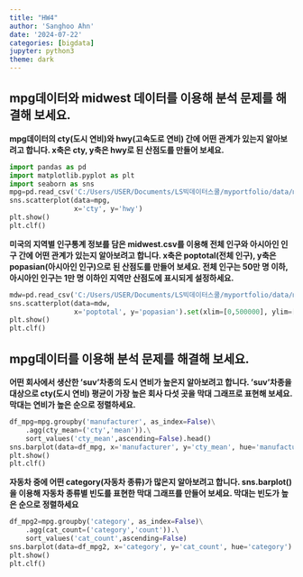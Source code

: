 ```yaml
---
title: "HW4"
author: 'Sanghoo Ahn'
date: '2024-07-22'
categories: [bigdata]
jupyter: python3
theme: dark
---
```

## mpg데이터와 midwest 데이터를 이용해 분석 문제를 해결해 보세요.

**mpg데이터의 cty(도시 연비)와 hwy(고속도로 연비) 간에 어떤 관계가 있는지 알아보려고 합니다. x축은 cty, y축은 hwy로 된 산점도를 만들어 보세요.**

```python
import pandas as pd
import matplotlib.pyplot as plt
import seaborn as sns
mpg=pd.read_csv('C:/Users/USER/Documents/LS빅데이터스쿨/myportfolio/data/mpg.csv')
sns.scatterplot(data=mpg,
                x='cty', y='hwy')
plt.show()
plt.clf()
```

**미국의 지역별 인구통계 정보를 담은 midwest.csv를 이용해 전체 인구와 아시아인 인구 간에 어떤 관계가 있는지 알아보려고 합니다. x축은 poptotal(전체 인구), y축은 popasian(아시아인 인구)으로 된 산점도를 만들어 보세요. 전체 인구는 50만 명 이하, 아시아인 인구는 1만 명 이하인 지역만 산점도에 표시되게 설정하세요.**

```python
mdw=pd.read_csv('C:/Users/USER/Documents/LS빅데이터스쿨/myportfolio/data/midwest.csv')
sns.scatterplot(data=mdw,
                x='poptotal', y='popasian').set(xlim=[0,500000], ylim=[0,10000])
plt.show()
plt.clf()
```

## mpg데이터를 이용해 분석 문제를 해결해 보세요.

**어떤 회사에서 생산한 'suv'차종의 도시 연비가 높은지 알아보려고 합니다. 'suv'차종을 대상으로 cty(도시 연비) 평균이 가장 높은 회사 다섯 곳을 막대 그래프로 표현해 보세요. 막대는 연비가 높은 순으로 정렬하세요.**

```python
df_mpg=mpg.groupby('manufacturer', as_index=False)\
    .agg(cty_mean=('cty','mean')).\
    sort_values('cty_mean',ascending=False).head()
sns.barplot(data=df_mpg, x='manufacturer', y='cty_mean', hue='manufacturer')
plt.show()
plt.clf()
```

**자동차 중에 어떤 category(자동차 종류)가 많은지 알아보려고 합니다. sns.barplot()을 이용해 자동차 종류별 빈도를 표현한 막대 그래프를 만들어 보세요. 막대는 빈도가 높은 순으로 정렬하세요**

```python
df_mpg2=mpg.groupby('category', as_index=False)\
    .agg(cat_count=('category','count')).\
    sort_values('cat_count',ascending=False)
sns.barplot(data=df_mpg2, x='category', y='cat_count', hue='category')
plt.show()
plt.clf()
```

